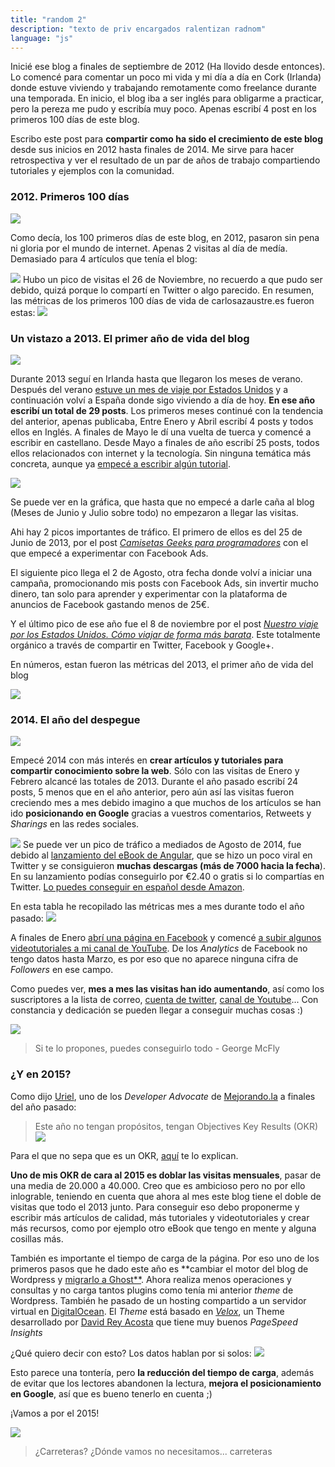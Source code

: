 ```yaml
---
title: "random 2"
description: "texto de priv encargados ralentizan radnom"
language: "js"
---
```


Inicié ese blog a finales de septiembre de 2012 (Ha llovido desde entonces). Lo comencé para comentar un poco mi vida y mi día a día en Cork (Irlanda) donde estuve viviendo y trabajando remotamente como freelance durante una temporada. En inicio, el blog iba a ser inglés para obligarme a practicar, pero la pereza me pudo y escribía muy poco. Apenas escribí 4 post en los primeros 100 días de este blog.

Escribo este post para **compartir como ha sido el crecimiento de este blog** desde sus inicios en 2012 hasta finales de 2014. Me sirve para hacer retrospectiva y ver el resultado de un par de años de trabajo compartiendo tutoriales y ejemplos con la comunidad.

### 2012. Primeros 100 días

![](/images/2014/Clocktower1885.jpg)

Como decía, los 100 primeros días de este blog, en 2012, pasaron sin pena ni gloria por el mundo de internet. Apenas 2 visitas al día de medía. Demasiado para 4 artículos que tenía el blog:

![](/images/2014/Screen-Shot-2015-01-21-at-17-08-19.png)
Hubo un pico de visitas el 26 de Noviembre, no recuerdo a que pudo ser debido, quizá porque lo compartí en Twitter o algo parecido.
En resumen, las métricas de los primeros 100 días de vida de carlosazaustre.es fueron estas:
![](/images/2014/Screen-Shot-2015-01-22-at-19-43-46.png)

### Un vistazo a 2013. El primer año de vida del blog

![](/images/2014/doc_mrfusion_LENR_cold_fusion.jpg)

Durante 2013 seguí en Irlanda hasta que llegaron los meses de verano. Después del verano [estuve un mes de viaje por Estados Unidos](/viajar-estados-unidos/) y a continuación volví a España donde sigo viviendo a día de hoy.
**En ese año escribí un total de 29 posts**. Los primeros meses continué con la tendencia del anterior, apenas publicaba, Entre Enero y Abril escribí 4 posts y todos ellos en Inglés. A finales de Mayo le dí una vuelta de tuerca y comencé a escribir en castellano. Desde Mayo a finales de año escribí 25 posts, todos ellos relacionados con internet y la tecnología. Sin ninguna temática más concreta, aunque ya [empecé a escribir algún tutorial](/como-crear-una-api-rest-en-node-js/).

![](/images/2014/Screen-Shot-2015-01-22-at-19-57-12.png)

Se puede ver en la gráfica, que hasta que no empecé a darle caña al blog (Meses de Junio y Julio sobre todo) no empezaron a llegar las visitas.

Ahi hay 2 picos importantes de tráfico. El primero de ellos es del 25 de Junio de 2013, por el post _[Camisetas Geeks para programadores](https://carlosazaustre.es/camisetas-geeks-para-programadores/)_ con el que empecé a experimentar con Facebook Ads.

El siguiente pico llega el 2 de Agosto, otra fecha donde volví a iniciar una campaña, promocionando mis posts con Facebook Ads, sin invertir mucho dinero, tan solo para aprender y experimentar con la plataforma de anuncios de Facebook gastando menos de 25€.

Y el último pico de ese año fue el 8 de noviembre por el post _[Nuestro viaje por los Estados Unidos. Cómo viajar de forma más barata](/viajar-estados-unidos/)_. Este totalmente orgánico a través de compartir en Twitter, Facebook y Google+.

En números, estan fueron las métricas del 2013, el primer año de vida del blog

![](/images/2014/Screen-Shot-2015-01-22-at-20-05-54.png)

### 2014. El año del despegue

![](/images/2014/Dmc11.jpg)

Empecé 2014 con más interés en **crear artículos y tutoriales para compartir conocimiento sobre la web**. Sólo con las visitas de Enero y Febrero alcancé las totales de 2013. Durante el año pasado escribí 24 posts, 5 menos que en el año anterior, pero aún así las visitas fueron creciendo mes a mes debido imagino a que muchos de los artículos se han ido **posicionando en Google** gracias a vuestros comentarios, Retweets y _Sharings_ en las redes sociales.

![](/images/2014/2014.png)
Se puede ver un pico de tráfico a mediados de Agosto de 2014, fue debido al [lanzamiento del eBook de Angular](https://amzn.to/2L5m5IR), que se hizo un poco viral en Twitter y se consiguieron **muchas descargas (más de 7000 hacia la fecha**). En su lanzamiento podías conseguirlo por €2.40 o gratis si lo compartías en Twitter. [Lo puedes conseguir en español desde Amazon](https://amzn.to/2L5m5IR).

En esta tabla he recopilado las métricas mes a mes durante todo el año pasado:
![](/images/2014/Screen-Shot-2015-01-22-at-21-22-30.png)

A finales de Enero [abrí una página en Facebook](http://facebook.com/carlosazaustre) y comencé [a subir algunos videotutoriales a mi canal de YouTube](https://www.youtube.com/watch?v=SKoK6braZlk&list=PLUdlARNXMVkl9MJl4r90Z1j1nmAfWEPV3). De los _Analytics_ de Facebook no tengo datos hasta Marzo, es por eso que no aparece ninguna cifra de _Followers_ en ese campo.

Como puedes ver, **mes a mes las visitas han ido aumentando**, así como los suscriptores a la lista de correo, [cuenta de twitter](http://twitter.com/carlosazaustre), [canal de Youtube](https://www.youtube.com/user/azaman1984)... Con constancia y dedicación se pueden llegar a conseguir muchas cosas :)

![](/images/2014/tumblr_m4i2a5wnnM1ruhu4ho1_500.jpg)

> Si te lo propones, puedes conseguirlo todo - George McFly

### ¿Y en 2015?

Como dijo [Uriel](http://twitter.com/thespianartist), uno de los _Developer Advocate_ de [Mejorando.la](http://mejorando.la) a finales del año pasado:

> Este año no tengan propósitos, tengan Objectives Key Results (OKR)
> ![](/images/2014/Screen-Shot-2015-01-22-at-21-33-05.png)

Para el que no sepa que es un OKR, [aquí](https://www.youtube.com/watch?v=_BbhkTOv_98) te lo explican.

**Uno de mis OKR de cara al 2015 es doblar las visitas mensuales**, pasar de una media de 20.000 a 40.000. Creo que es ambicioso pero no por ello inlograble, teniendo en cuenta que ahora al mes este blog tiene el doble de visitas que todo el 2013 junto. Para conseguir eso debo proponerme y escribir más artículos de
calidad, más tutoriales y videotutoriales y crear más recursos, como por ejemplo otro eBook que tengo en mente y alguna cosillas más.

También es importante el tiempo de carga de la página. Por eso uno de los primeros pasos que he dado este año es **cambiar el motor del blog de Wordpress y [migrarlo a Ghost**](/como-migrar-de-wordpress-a-ghost/). Ahora realiza menos operaciones y consultas y no carga tantos plugins como tenía mi anterior _theme_ de Wordpress. También he pasado de un hosting compartido a un servidor virtual en [DigitalOcean](https://www.digitalocean.com/?refcode=f716de9860aa). El _Theme_ está basado en [_Velox_](https://github.com/dreyacosta/velox), un Theme desarrollado por [David Rey Acosta](http://dreyacosta.com/) que tiene muy buenos _PageSpeed Insights_

¿Qué quiero decir con esto? Los datos hablan por si solos:
![](/images/2014/Screen-Shot-2015-01-22-at-21-52-21.png)

Esto parece una tontería, pero **la reducción del tiempo de carga**, además de evitar que los lectores abandonen la lectura, **mejora el posicionamiento en Google**, así que es bueno tenerlo en cuenta ;)

¡Vamos a por el 2015!

![](/images/2014/1191937136_f.jpg)

> ¿Carreteras? ¿Dónde vamos no necesitamos... carreteras
